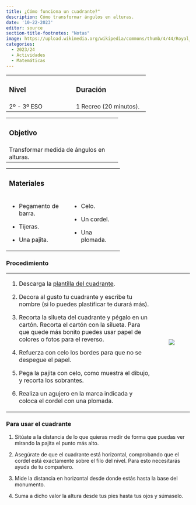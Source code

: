 ```yaml
---
title: ¿Cómo funciona un cuadrante?"
description: Cómo transformar ángulos en alturas.
date: '10-22-2023'
editor: source
section-title-footnotes: "Notas"
image: https://upload.wikimedia.org/wikipedia/commons/thumb/4/44/Royal_presentation_octant%2C_made_by_Jean_Baptiste_Magnie%2C_dedicated_to_King_Louis_XVI%2C_c._1786%2C_brass%2C_mahogany%2C_glass_-_Peabody_Essex_Museum_-_DSC06648.jpg/640px-Royal_presentation_octant%2C_made_by_Jean_Baptiste_Magnie%2C_dedicated_to_King_Louis_XVI%2C_c._1786%2C_brass%2C_mahogany%2C_glass_-_Peabody_Essex_Museum_-_DSC06648.jpg
categories: 
  - 2023/24
  - Actividades
  - Matemáticas
---
```


+--------------------------+----------------+
| ### Nivel                | ### Duración   |
+--------------------------+----------------+
| 2º - 3º ESO              | 1 Recreo (20 minutos).    |
+--------------------------+----------------+

+-------------------------------------------+
| ### Objetivo                              |
+-------------------------------------------+
| Transformar medida de ángulos en alturas. |
+-------------------------------------------+

+-------------------------+------------------+
| ### Materiales          |                  |
+-------------------------+------------------+
| -   Pegamento de barra. | -   Celo.        |
|                         |                  |
| -   Tijeras.            | -   Un cordel.   |
|                         |                  |
| -   Una pajita.         | -   Una plomada. |
+-------------------------+------------------+

### Procedimiento

+-------------------------------------------------------------------------------------------------------------------------------------------------------------------------------+:-----------------------------------------:+
| 1.  Descarga la [plantilla del cuadrante](Plantilla%20cuadrante.pdf).                                                                                                         | [![](foto_cuadrante.png)](foto cuadrante) |
|                                                                                                                                                                               |                                           |
| 2.  Decora al gusto tu cuadrante y escribe tu nombre (si lo puedes plastificar te durará más).                                                                                |                                           |
|                                                                                                                                                                               |                                           |
| 3.  Recorta la silueta del cuadrante y pégalo en un cartón. Recorta el cartón con la silueta. Para que quede más bonito puedes usar papel de colores o fotos para el reverso. |                                           |
|                                                                                                                                                                               |                                           |
| 4.  Refuerza con celo los bordes para que no se despegue el papel.                                                                                                            |                                           |
|                                                                                                                                                                               |                                           |
| 5.  Pega la pajita con celo, como muestra el dibujo, y recorta los sobrantes.                                                                                                 |                                           |
|                                                                                                                                                                               |                                           |
| 6.  Realiza un agujero en la marca indicada y coloca el cordel con una plomada.                                                                                               |                                           |
+-------------------------------------------------------------------------------------------------------------------------------------------------------------------------------+-------------------------------------------+

### Para usar el cuadrante

1.  Sitúate a la distancia de lo que quieras medir de forma que puedas ver mirando la pajita el punto más alto.

2.  Asegúrate de que el cuadrante está horizontal, comprobando que el cordel está exactamente sobre el filo del nivel. Para esto necesitarás ayuda de tu compañero.

3.  Mide la distancia en horizontal desde donde estás hasta la base del monumento.

4.  Suma a dicho valor la altura desde tus pies hasta tus ojos y súmaselo.
